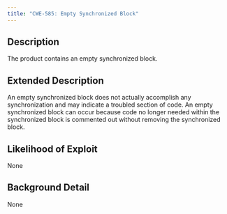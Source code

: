 ```yaml
---
title: "CWE-585: Empty Synchronized Block"
---
```


## Description
The product contains an empty synchronized block.

## Extended Description
An empty synchronized block does not actually accomplish any synchronization and may indicate a troubled section of code. An empty synchronized block can occur because code no longer needed within the synchronized block is commented out without removing the synchronized block.

## Likelihood of Exploit
None

## Background Detail
None
        